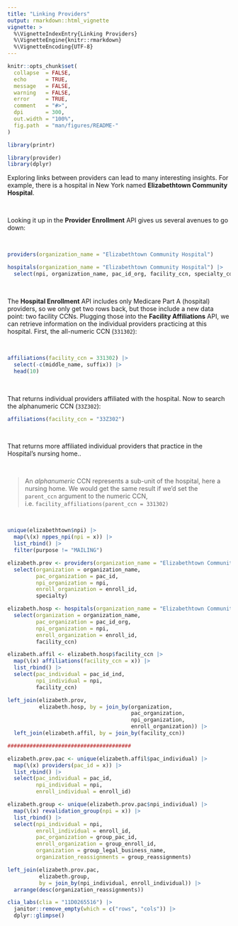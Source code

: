 ```yaml
---
title: "Linking Providers"
output: rmarkdown::html_vignette
vignette: >
  %\VignetteIndexEntry{Linking Providers}
  %\VignetteEngine{knitr::rmarkdown}
  %\VignetteEncoding{UTF-8}
---
```


```r
knitr::opts_chunk$set(
  collapse  = FALSE,
  echo      = TRUE, 
  message   = FALSE, 
  warning   = FALSE,
  error     = TRUE,
  comment   = "#>",
  dpi       = 300, 
  out.width = "100%",
  fig.path  = "man/figures/README-"
)

library(printr)
```

```r
library(provider)
library(dplyr)
```


Exploring links between providers can lead to many interesting insights. For example, there is a hospital in New York named **Elizabethtown Community Hospital**. 

<br>

Looking it up in the **Provider Enrollment** API gives us several avenues to go down:

<br>

```r
providers(organization_name = "Elizabethtown Community Hospital")
```



```r
hospitals(organization_name = "Elizabethtown Community Hospital") |> 
  select(npi, organization_name, pac_id_org, facility_ccn, specialty_code)
```

<br>

The **Hospital Enrollment** API includes only Medicare Part A (hospital) providers, so we only get two rows back, but those include a new data point: two facility CCNs. Plugging those into the **Facility Affiliations** API, we can retrieve information on the individual providers practicing at this hospital. First, the all-numeric CCN (`331302`):

<br>

```r
affiliations(facility_ccn = 331302) |> 
  select(-c(middle_name, suffix)) |> 
  head(10)
```


<br>

That returns individual providers affiliated with the hospital. Now to search the alphanumeric CCN (`33Z302`):


```r
affiliations(facility_ccn = "33Z302")
```

<br>

That returns more affiliated individual providers that practice in the Hospital's nursing home..

<br>

> An *alphanumeric* CCN represents a sub-unit of the hospital, here a nursing home. We would get the same result if we'd set the `parent_ccn` argument to the numeric CCN, i.e. `facility_affiliations(parent_ccn = 331302)`

<br>

```r
unique(elizabethtown$npi) |> 
  map(\(x) nppes_npi(npi = x)) |> 
  list_rbind() |> 
  filter(purpose != "MAILING")
```



```r
elizabeth.prov <- providers(organization_name = "Elizabethtown Community Hospital") |> 
  select(organization = organization_name, 
         pac_organization = pac_id, 
         npi_organization = npi, 
         enroll_organization = enroll_id, 
         specialty)

elizabeth.hosp <- hospitals(organization_name = "Elizabethtown Community Hospital") |> 
  select(organization = organization_name, 
         pac_organization = pac_id_org,
         npi_organization = npi,
         enroll_organization = enroll_id,
         facility_ccn)

elizabeth.affil <- elizabeth.hosp$facility_ccn |> 
  map(\(x) affiliations(facility_ccn = x)) |> 
  list_rbind() |> 
  select(pac_individual = pac_id_ind, 
         npi_individual = npi, 
         facility_ccn)

left_join(elizabeth.prov, 
          elizabeth.hosp, by = join_by(organization, 
                                       pac_organization, 
                                       npi_organization, 
                                       enroll_organization)) |> 
  left_join(elizabeth.affil, by = join_by(facility_ccn))

#######################################

elizabeth.prov.pac <- unique(elizabeth.affil$pac_individual) |>
  map(\(x) providers(pac_id = x)) |> 
  list_rbind() |> 
  select(pac_individual = pac_id,
         npi_individual = npi, 
         enroll_individual = enroll_id)

elizabeth.group <- unique(elizabeth.prov.pac$npi_individual) |>
  map(\(x) revalidation_group(npi = x)) |> 
  list_rbind() |> 
  select(npi_individual = npi, 
         enroll_individual = enroll_id,
         pac_organization = group_pac_id,
         enroll_organization = group_enroll_id,
         organization = group_legal_business_name,
         organization_reassignments = group_reassignments)

left_join(elizabeth.prov.pac, 
          elizabeth.group, 
          by = join_by(npi_individual, enroll_individual)) |> 
  arrange(desc(organization_reassignments))
```



```r
clia_labs(clia = "11D0265516") |> 
  janitor::remove_empty(which = c("rows", "cols")) |> 
  dplyr::glimpse()
```

